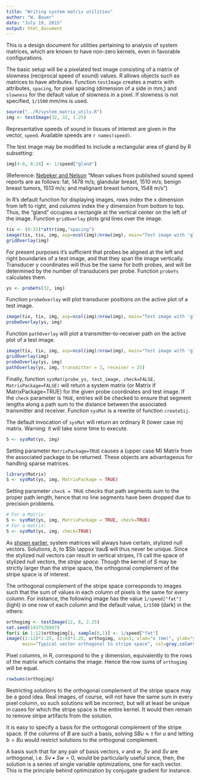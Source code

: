 ```yaml
---
title: "Writing system matrix utilities"
author: "W. Bauer"
date: "July 19, 2015"
output: html_document
---
```


This is a design document for utilities pertaining to analysis of system matrices, which are known to have non-zero kernels, even in favorable configurations.

The basic setup will be a pixelated test image consisting of a matrix of slowness (reciprocal speed of sound) values. R allows objects such as matrices to have attributes. Function `testImage` creates a matrix with attributes, `spacing`, for pixel spacing (dimension of a side in mm,) and `slowness` for the default value of slowness in a pixel. If slowness is not specified, `1/1500` mm/ms is used.

```r
source("../R/system_matrix_utils.R")
img <- testImage(32, 32, 1.25)
```

Representative speeds of sound in tissues of interest are given in the vector, `speed`. Available speeds are `r names(speed)`.

The test image may be modified to include a rectangular area of gland by R subsetting:

```r
img[4:8, 8:24] <- 1/speed["gland"]
```

(Reference: [Nebeker and Nelson](http://www.jultrasoundmed.org/content/31/9/1389.full) "Mean values from published sound speed reports are as follows: fat, 1478 m/s; glandular breast, 1510 m/s; benign breast tumors, 1513 m/s; and malignant breast tumors, 1548 m/s")

In R's default function for displaying images, rows index the x dimension from left to right, and columns index the y dimension from bottom to top. Thus, the "gland" occupies a rectangle at the vertical center on the left of the image. Function `gridOverlay` plots grid lines over the image.

```r
tix <- (0:31)*attr(img,"spacing")
image(tix, tix, img, asp=ncol(img)/nrow(img), main="Test image with 'gland'\nand grid overlay", col=c("blue", "gray"), xlab="x (mm)", ylab="y (mm)")
gridOverlay(img)
```

For present purposes it's sufficient that probes be aligned at the left and right boundaries of a test image, and that they span the image vertically. Transducer y coordinates will thus be the same for both probes, and will be determined by the number of transducers per probe. Function `probeYs` calculates them.

```r
ys <- probeYs(32, img)
```

Function `probeOverlay` will plot transducer positions on the active plot of a test image.

```r
image(tix, tix, img, asp=ncol(img)/nrow(img), main="Test image with 'gland'\nand probe overlay", col=c("blue", "gray"), xlab="x (mm)", ylab="y (mm)")
probeOverlay(ys, img)
```

Function `pathOverlay` will plot a transmitter-to-receiver path on the active plot of a test image.

```r
image(tix, tix, img, asp=ncol(img)/nrow(img), main="Test image with 'gland'\nand all overlays", col=c("blue", "gray"), xlab="x (mm)", ylab="y (mm)")
gridOverlay(img)
probeOverlay(ys, img)
pathOverlay(ys, img, transmitter = 3, receiver = 25)
```

Finally, function `sysMat(probe_ys, test_image, check=FALSE, MatrixPackage=FALSE)` will return a system matrix (or Matrix if MatrixPackage=TRUE) for the given probe coordinates and test image. If the `check` parameter is `TRUE`, entries will be checked to ensure that segment lengths along a path sum to the distance between the associated transmitter and receiver. Function `sysMat` is a rewrite of function `createSij`.

The default invocation of `sysMat` will return an ordinary R (lower case m) matrix. Warning: it will take some time to execute.

```r
S <- sysMat(ys, img)
```

Setting parameter `MatrixPackage=TRUE` causes a (upper case M) Matrix from the associated package to be returned. These objects are advantageous for handling sparse matrices.

```r
library(Matrix)
S <- sysMat(ys, img, MatrixPackage = TRUE)
```

Setting parameter `check = TRUE` checks that path segments sum to the proper path length, hence that no line segments have been dropped due to precision problems.

```r
# For a Matrix:
S <- sysMat(ys, img, MatrixPackage = TRUE, check=TRUE)
# For a matrix:
S <- sysMat(ys, img, check=TRUE)
```

As [shown earlier,](S_kernel_etc.html) system matrices will always have certain, stylized null vectors. Solutions, $b$, to $Sb \appox \tau$ will thus never be unique. Since the stylized null vectors can result in vertical stripes, I'll call the space of stylized null vectors, the *stripe space.* Though the kernel of $S$ may be strictly larger than the stripe space, the orthogonal complement of the stripe space is of interest.

The orthogonal complement of the stripe space corresponds to images such that the sum of values in each column of pixels is the same for every column. For instance, the following image has the value `1/speed["fat"]` (light) in one row of each column and the default value, `1/1500` (dark) in the others:

```r
orthogimg <- testImage(12, 8, 2.25)
set.seed(1437528807)
for(i in 1:12)orthogimg[i, sample(8,1)] <- 1/speed["fat"]
image((1:12)*2.25, (1:8)*2.25, orthogimg, asp=1, xlab="x (mm)", ylab="y (mm)",
      main="Typical vector orthogonal to stripe space", col=gray.colors(2))
```

Pixel columns, in R, correspond to the y dimension, equivalently to the rows of the matrix which contains the image. Hence the row sums of `orthogimg` will be equal.

```r
rowSums(orthogimg)
```

Restricting solutions to the orthogonal complement of the stripe space may be a good idea. Real images, of course, will not have the same sum in every pixel column, so such solutions will be incorrect, but will at least be unique in cases for which the stripe space is the entire kernel. It would then remain to remove stripe artifacts from the solution.

It is easy to specify a basis for the orthogonal complement of the stripe space. If the columns of $B$ are such a basis, solving $SBu \approx \tau$ for $u$ and letting $b = Bu$ would restrict solutions to the orthogonal complement.

A basis such that for any pair of basis vectors, $v$ and $w$, $Sv$ and $Sv$ are orthogonal, i.e. $Sv \bullet Sw = 0,$ would be particularly useful since, then, the solution is a series of single variable optimizations, one for each vector. This is the principle behind optimization by conjugate gradient for instance.
